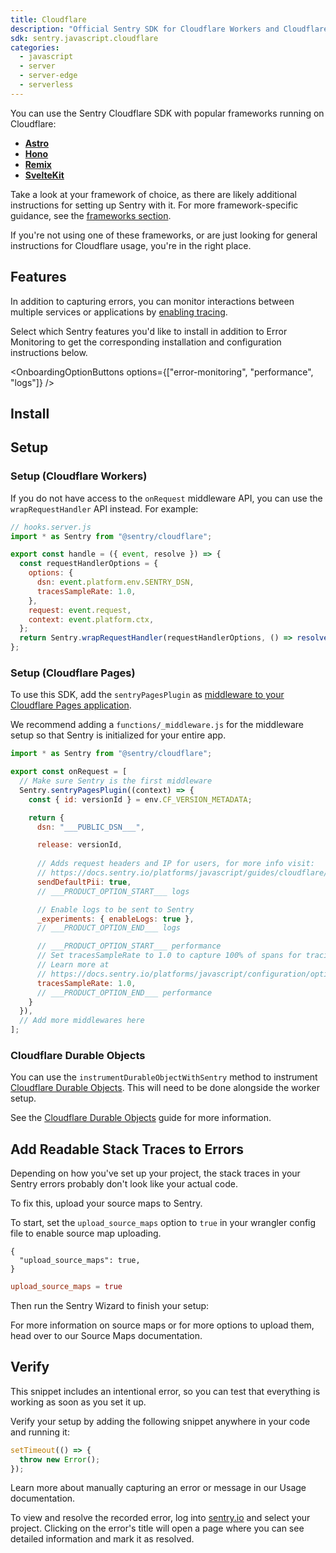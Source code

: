 ```yaml
---
title: Cloudflare
description: "Official Sentry SDK for Cloudflare Workers and Cloudflare Pages."
sdk: sentry.javascript.cloudflare
categories:
  - javascript
  - server
  - server-edge
  - serverless
---
```



You can use the Sentry Cloudflare SDK with popular frameworks running on Cloudflare:

- **[Astro](frameworks/astro/)** 
- **[Hono](frameworks/hono/)**
- **[Remix](frameworks/remix/)**
- **[SvelteKit](frameworks/sveltekit/)**

Take a look at your framework of choice, as there are likely additional instructions for setting up Sentry with it. For more framework-specific guidance, see the [frameworks section](frameworks/).

If you're not using one of these frameworks, or are just looking for general instructions for Cloudflare usage, you're in the right place.

## Features

In addition to capturing errors, you can monitor interactions between multiple services or applications by [enabling tracing](/concepts/key-terms/tracing/).

Select which Sentry features you'd like to install in addition to Error Monitoring to get the corresponding installation and configuration instructions below.

<OnboardingOptionButtons
  options={["error-monitoring", "performance", "logs"]}
/>

## Install

<PlatformContent includePath="getting-started-install" />

## Setup

<PlatformContent includePath="getting-started-config" />

### Setup (Cloudflare Workers)

<PlatformContent includePath="getting-started-config" platform="javascript.cloudflare.workers" />

If you do not have access to the `onRequest` middleware API, you can use the `wrapRequestHandler` API instead. For example:

```javascript
// hooks.server.js
import * as Sentry from "@sentry/cloudflare";

export const handle = ({ event, resolve }) => {
  const requestHandlerOptions = {
    options: {
      dsn: event.platform.env.SENTRY_DSN,
      tracesSampleRate: 1.0,
    },
    request: event.request,
    context: event.platform.ctx,
  };
  return Sentry.wrapRequestHandler(requestHandlerOptions, () => resolve(event));
};
```

### Setup (Cloudflare Pages)

To use this SDK, add the `sentryPagesPlugin` as [middleware to your Cloudflare Pages application](https://developers.cloudflare.com/pages/functions/middleware/).

We recommend adding a `functions/_middleware.js` for the middleware setup so that Sentry is initialized for your entire
app.

```javascript {filename:functions/_middleware.js}
import * as Sentry from "@sentry/cloudflare";

export const onRequest = [
  // Make sure Sentry is the first middleware
  Sentry.sentryPagesPlugin((context) => {
    const { id: versionId } = env.CF_VERSION_METADATA;

    return {
      dsn: "___PUBLIC_DSN___",

      release: versionId,
 
      // Adds request headers and IP for users, for more info visit:
      // https://docs.sentry.io/platforms/javascript/guides/cloudflare/configuration/options/#sendDefaultPii
      sendDefaultPii: true,
      // ___PRODUCT_OPTION_START___ logs

      // Enable logs to be sent to Sentry
      _experiments: { enableLogs: true },
      // ___PRODUCT_OPTION_END___ logs

      // ___PRODUCT_OPTION_START___ performance
      // Set tracesSampleRate to 1.0 to capture 100% of spans for tracing.
      // Learn more at
      // https://docs.sentry.io/platforms/javascript/configuration/options/#traces-sample-rate
      tracesSampleRate: 1.0,
      // ___PRODUCT_OPTION_END___ performance
    }
  }),
  // Add more middlewares here
];
```

### Cloudflare Durable Objects

You can use the `instrumentDurableObjectWithSentry` method to instrument [Cloudflare Durable Objects](https://developers.cloudflare.com/durable-objects/). This will need to be done alongside the worker setup.

See the [Cloudflare Durable Objects](features/durableobject/) guide for more information.

## Add Readable Stack Traces to Errors

Depending on how you've set up your project, the stack traces in your Sentry errors probably don't look like your actual code.

To fix this, upload your source maps to Sentry.

To start, set the `upload_source_maps` option to `true` in your wrangler config file to enable source map uploading.

```jsonc {tabTitle:JSON} {filename:wrangler.jsonc}
{
  "upload_source_maps": true,
}
```

```toml {tabTitle:Toml} {filename:wrangler.toml}
upload_source_maps = true
```

Then run the Sentry Wizard to finish your setup:

<Include name="sourcemaps-wizard-instructions.mdx" />

For more information on source maps or for more options to upload them, head over to our <PlatformLink to="/sourcemaps/">Source Maps</PlatformLink> documentation.

## Verify

This snippet includes an intentional error, so you can test that everything is working as soon as you set it up.

Verify your setup by adding the following snippet anywhere in your code and running it:

```javascript
setTimeout(() => {
  throw new Error();
});
```

<Alert>

Learn more about manually capturing an error or message in our <PlatformLink to="/usage/">Usage documentation</PlatformLink>.

</Alert>

To view and resolve the recorded error, log into [sentry.io](https://sentry.io) and select your project. Clicking on the error's title will open a page where you can see detailed information and mark it as resolved.
